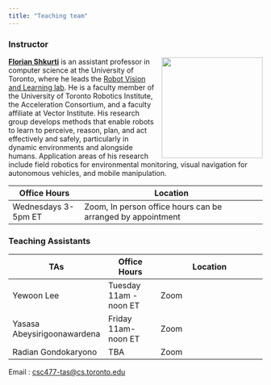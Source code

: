 ```yaml
---
title: "Teaching team"
---
```


### Instructor

![](images/team/florian-shkurti.jpg){style="float:right;padding: 0 0 0 10px;" width="200"}

[**Florian Shkurti**](https://www.cs.toronto.edu/~florian/) is an assistant professor in computer science at the University of Toronto, where he leads the [Robot Vision and Learning lab](http://rvl.cs.toronto.edu/). He is a faculty member of the University of Toronto Robotics Institute, the Acceleration Consortium, and a faculty affiliate at Vector Institute. His research group develops methods that enable robots to learn to perceive, reason, plan, and act effectively and safely, particularly in dynamic environments and alongside humans. Application areas of his research include field robotics for environmental monitoring, visual navigation for autonomous vehicles, and mobile manipulation.

| Office Hours | Location |
| -------- |--------------------|
| Wednesdays 3-5pm ET  | Zoom, In person office hours can be arranged by appointment  |


### Teaching Assistants

| TAs | Office Hours      | Location                                              |
| -------- |--------------------|----------------------------------------------------|
| Yewoon Lee | Tuesday 11am - noon ET | Zoom |
| Yasasa Abeysirigoonawardena | Friday 11am-noon ET | Zoom |
| Radian Gondokaryono | TBA | Zoom |

Email : <csc477-tas@cs.toronto.edu>
